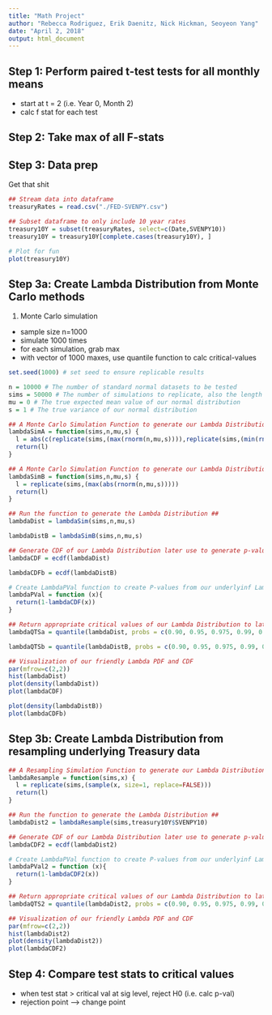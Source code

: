 ```yaml
---
title: "Math Project"
author: "Rebecca Rodriguez, Erik Daenitz, Nick Hickman, Seoyeon Yang"
date: "April 2, 2018"
output: html_document
---
```



## Step 1: Perform paired t-test tests for all monthly means
- start at t = 2 (i.e. Year 0, Month 2)
- calc f stat for each test

## Step 2: Take max of all F-stats


## Step 3: Data prep
Get that shit

```r
## Stream data into dataframe
treasuryRates = read.csv("./FED-SVENPY.csv")

## Subset dataframe to only include 10 year rates
treasury10Y = subset(treasuryRates, select=c(Date,SVENPY10))
treasury10Y = treasury10Y[complete.cases(treasury10Y), ]

# Plot for fun
plot(treasury10Y)

```

## Step 3a: Create Lambda Distribution from Monte Carlo methods
1) Monte Carlo simulation
- sample size n=1000
- simulate 1000 times
- for each simulation, grab max 
- with vector of 1000 maxes, use quantile function to calc critical-values

```r
set.seed(1000) # set seed to ensure replicable results

n = 10000 # The number of standard normal datasets to be tested
sims = 50000 # The number of simulations to replicate, also the length of discrete values in our Lambda Distribution
mu = 0 # The true expected mean value of our normal distribution
s = 1 # The true variance of our normal distribution

## A Monte Carlo Simulation Function to generate our Lambda Distribution ##
lambdaSimA = function(sims,n,mu,s) {
  l = abs(c(replicate(sims,(max(rnorm(n,mu,s)))),replicate(sims,(min(rnorm(n,mu,s))))))
  return(l)
}

## A Monte Carlo Simulation Function to generate our Lambda Distribution ##
lambdaSimB = function(sims,n,mu,s) {
  l = replicate(sims,(max(abs(rnorm(n,mu,s)))))
  return(l)
}

## Run the function to generate the Lambda Distribution ##
lambdaDist = lambdaSim(sims,n,mu,s)

lambdaDistB = lambdaSimB(sims,n,mu,s)

## Generate CDF of our Lambda Distribution later use to generate p-values at various critical values
lambdaCDF = ecdf(lambdaDist)

lambdaCDFb = ecdf(lambdaDistB)

# Create LambdaPVal function to create P-values from our underlyinf Lambda Distribution
lambdaPVal = function (x){
  return(1-lambdaCDF(x))
} 

## Return appropriate critical values of our Lambda Distribution to later test our F-Statistic against  
lambdaQTSa = quantile(lambdaDist, probs = c(0.90, 0.95, 0.975, 0.99, 0.999), na.rm = FALSE, names = FALSE, type = 1)

lambdaQTSb = quantile(lambdaDistB, probs = c(0.90, 0.95, 0.975, 0.99, 0.999), na.rm = FALSE, names = FALSE, type = 1)

## Visualization of our friendly Lambda PDF and CDF
par(mfrow=c(2,2))
hist(lambdaDist)
plot(density(lambdaDist))
plot(lambdaCDF)

plot(density(lambdaDistB))
plot(lambdaCDFb)

```

## Step 3b: Create Lambda Distribution from resampling underlying Treasury data

```r

## A Resampling Simulation Function to generate our Lambda Distribution ##
lambdaResample = function(sims,x) {
  l = replicate(sims,(sample(x, size=1, replace=FALSE)))
  return(l)
}

## Run the function to generate the Lambda Distribution ##
lambdaDist2 = lambdaResample(sims,treasury10Y$SVENPY10)

## Generate CDF of our Lambda Distribution later use to generate p-values at various critical values
lambdaCDF2 = ecdf(lambdaDist2)

# Create LambdaPVal function to create P-values from our underlyinf Lambda Distribution
lambdaPVal2 = function (x){
  return(1-lambdaCDF2(x))
} 

## Return appropriate critical values of our Lambda Distribution to later test our F-Statistic against  
lambdaQTS2 = quantile(lambdaDist2, probs = c(0.90, 0.95, 0.975, 0.99, 0.999), na.rm = FALSE, names = FALSE, type = 1)

## Visualization of our friendly Lambda PDF and CDF
par(mfrow=c(2,2))
hist(lambdaDist2)
plot(density(lambdaDist2))
plot(lambdaCDF2)

```



## Step 4: Compare test stats to critical values
- when test stat > critical val at sig level, reject H0 (i.e. calc p-val)
- rejection point --> change point





```r




```

